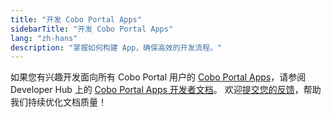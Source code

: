 ```yaml
---
title: "开发 Cobo Portal Apps"
sidebarTitle: "开发 Cobo Portal Apps"
lang: "zh-hans"
description: "掌握如何构建 App，确保高效的开发流程。"
---
```

如果您有兴趣开发面向所有 Cobo Portal 用户的 [Cobo Portal Apps](/cn/apps/introduction)，请参阅 Developer Hub 上的 [Cobo Portal Apps 开发者文档](https://www.cobo.com/developers/v2_cn/apps/introduction)。
<Tip>欢迎[提交您的反馈](https://forms.zohopublic.com/cobo/form/DocumentFeedbackForm/formperma/QvLOhxJv1_JMsJ-1dleZ8Itb_7rzN-LtgvsDdxosoVI?referrername=manuals)，帮助我们持续优化文档质量！</Tip>